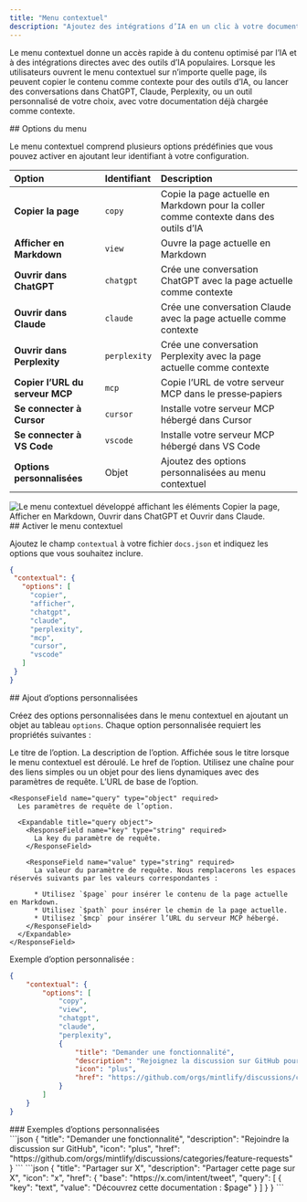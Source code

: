 ```yaml
---
title: "Menu contextuel"
description: "Ajoutez des intégrations d’IA en un clic à votre documentation"
---
```



Le menu contextuel donne un accès rapide à du contenu optimisé par l’IA et à des intégrations directes avec des outils d’IA populaires. Lorsque les utilisateurs ouvrent le menu contextuel sur n’importe quelle page, ils peuvent copier le contenu comme contexte pour des outils d’IA, ou lancer des conversations dans ChatGPT, Claude, Perplexity, ou un outil personnalisé de votre choix, avec votre documentation déjà chargée comme contexte.

<div id="menu-options">
  ## Options du menu
</div>

Le menu contextuel comprend plusieurs options prédéfinies que vous pouvez activer en ajoutant leur identifiant à votre configuration.

| Option | Identifiant | Description |
|:--------|:------------|:-------------|
| **Copier la page** | `copy` | Copie la page actuelle en Markdown pour la coller comme contexte dans des outils d’IA |
| **Afficher en Markdown** | `view` | Ouvre la page actuelle en Markdown |
| **Ouvrir dans ChatGPT** | `chatgpt` | Crée une conversation ChatGPT avec la page actuelle comme contexte |
| **Ouvrir dans Claude** | `claude` | Crée une conversation Claude avec la page actuelle comme contexte |
| **Ouvrir dans Perplexity** | `perplexity` | Crée une conversation Perplexity avec la page actuelle comme contexte |
| **Copier l’URL du serveur MCP** | `mcp` | Copie l’URL de votre serveur MCP dans le presse‑papiers |
| **Se connecter à Cursor** | `cursor` | Installe votre serveur MCP hébergé dans Cursor |
| **Se connecter à VS Code** | `vscode` | Installe votre serveur MCP hébergé dans VS Code |
| **Options personnalisées** | Objet | Ajoutez des options personnalisées au menu contextuel |

<Frame>
    <img 
    src="/images/contextual-menu/contextual-menu.png" 
    alt="Le menu contextuel développé affichant les éléments Copier la page, Afficher en Markdown, Ouvrir dans ChatGPT et Ouvrir dans Claude." 
  />
</Frame>

<div id="enabling-the-contextual-menu">
  ## Activer le menu contextuel
</div>

Ajoutez le champ `contextual` à votre fichier `docs.json` et indiquez les options que vous souhaitez inclure.

```json
{
 "contextual": {
   "options": [
     "copier",
     "afficher",
     "chatgpt",
     "claude",
     "perplexity",
     "mcp",
     "cursor",
     "vscode"
   ]
 }
}
```

<div id="adding-custom-options">
  ## Ajout d’options personnalisées
</div>

Créez des options personnalisées dans le menu contextuel en ajoutant un objet au tableau `options`. Chaque option personnalisée requiert les propriétés suivantes :

<ResponseField name="title" type="string" required>
  Le titre de l’option.
</ResponseField>

<ResponseField name="description" type="string" required>
  La description de l’option. Affichée sous le titre lorsque le menu contextuel est déroulé.
</ResponseField>

<IconsRequired />

<ResponseField name="href" type="string | object" required>
  Le href de l’option. Utilisez une chaîne pour des liens simples ou un objet pour des liens dynamiques avec des paramètres de requête.

  <Expandable title="href object">
    <ResponseField name="base" type="string" required>
      L’URL de base de l’option.
    </ResponseField>

    <ResponseField name="query" type="object" required>
      Les paramètres de requête de l’option.

      <Expandable title="query object">
        <ResponseField name="key" type="string" required>
          La key du paramètre de requête.
        </ResponseField>

        <ResponseField name="value" type="string" required>
          La valeur du paramètre de requête. Nous remplacerons les espaces réservés suivants par les valeurs correspondantes :

          * Utilisez `$page` pour insérer le contenu de la page actuelle en Markdown.
          * Utilisez `$path` pour insérer le chemin de la page actuelle.
          * Utilisez `$mcp` pour insérer l’URL du serveur MCP hébergé.
        </ResponseField>
      </Expandable>
    </ResponseField>
  </Expandable>
</ResponseField>

Exemple d’option personnalisée :

```json {9-14} wrap
{
    "contextual": {
        "options": [
            "copy",
            "view",
            "chatgpt",
            "claude",
            "perplexity",
            {
                "title": "Demander une fonctionnalité",
                "description": "Rejoignez la discussion sur GitHub pour demander une nouvelle fonctionnalité",
                "icon": "plus",
                "href": "https://github.com/orgs/mintlify/discussions/categories/feature-requests"
            }
        ]
    }
}
```

<div id="custom-option-examples">
  ### Exemples d’options personnalisées
</div>

<AccordionGroup>
<Accordion title="Lien simple">
```json
{
  "title": "Demander une fonctionnalité",
  "description": "Rejoindre la discussion sur GitHub",
  "icon": "plus",
  "href": "https://github.com/orgs/mintlify/discussions/categories/feature-requests"
}
```
</Accordion>

<Accordion title="Lien dynamique avec le contenu de la page">
```json
{
  "title": "Partager sur X",
  "description": "Partager cette page sur X",
  "icon": "x",
  "href": {
    "base": "https://x.com/intent/tweet",
    "query": [
      {
      "key": "text",
      "value": "Découvrez cette documentation : $page"
      }
    ]
  }
}
```
</Accordion>
</AccordionGroup>